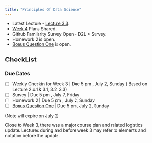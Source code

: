 ```yaml
---
title: "Principles Of Data Science"
---
```


::: {.callout-note}
- Latest Lecture - [Lecture 3.3](Course_Content/Week_3/3/home.qmd).
- [Week 4](Course_Content/Week_4/home.html#week-4-june-28-to-july-2-4) Plans Shared.
- Github Familarity Survey Open - D2L > Survey.
- [Homework 2](Homework/2/HW.qmd) is open.
- [Bonus Question One](Bonus/1.qmd) is open.
:::

## CheckList

### Due Dates

- [ ] Weekly Checkin for Week 3 | Due 5 pm , July 2, Sunday ( Based on Lecture 2.x.1 & 3.1, 3.2, 3.3)
- [ ] Survey | Due 5 pm , July 7, Friday
- [ ] [Homework 2](Homework/2/HW.qmd) | Due 5 pm , July 2, Sunday
- [ ] [Bonus Question One](Bonus/1.qmd) | Due 5 pm, July 2, Sunday


::: {.callout-note}
(Note will expire on July 2)

Close to Week 3, there was a major course plan and related logistics update. Lectures during and before week 3 may refer to elements and notation before the update.
:::

